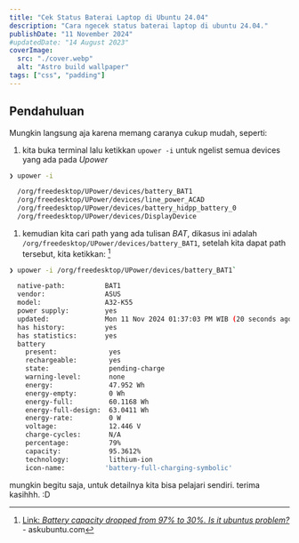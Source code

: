 ```yaml
---
title: "Cek Status Baterai Laptop di Ubuntu 24.04"
description: "Cara ngecek status baterai laptop di ubuntu 24.04."
publishDate: "11 November 2024"
#updatedDate: "14 August 2023"
coverImage:
  src: "./cover.webp"
  alt: "Astro build wallpaper"
tags: ["css", "padding"]
---
```


## Pendahuluan
Mungkin langsung aja karena memang caranya cukup mudah, seperti:

1. kita buka terminal lalu ketikkan `upower -i` untuk ngelist semua devices yang ada pada *Upower*
```bash
❯ upower -i

  /org/freedesktop/UPower/devices/battery_BAT1
  /org/freedesktop/UPower/devices/line_power_ACAD
  /org/freedesktop/UPower/devices/battery_hidpp_battery_0
  /org/freedesktop/UPower/devices/DisplayDevice
```

1. kemudian kita cari path yang ada tulisan *BAT*, dikasus ini adalah `/org/freedesktop/UPower/devices/battery_BAT1`, setelah kita dapat path tersebut, kita ketikkan: [^link1]
```bash
❯ upower -i /org/freedesktop/UPower/devices/battery_BAT1`

  native-path:          BAT1
  vendor:               ASUS
  model:                A32-K55
  power supply:         yes
  updated:              Mon 11 Nov 2024 01:37:03 PM WIB (20 seconds ago)
  has history:          yes
  has statistics:       yes
  battery
    present:             yes
    rechargeable:        yes
    state:               pending-charge
    warning-level:       none
    energy:              47.952 Wh
    energy-empty:        0 Wh
    energy-full:         60.1168 Wh
    energy-full-design:  63.0411 Wh
    energy-rate:         0 W
    voltage:             12.446 V
    charge-cycles:       N/A
    percentage:          79%
    capacity:            95.3612%
    technology:          lithium-ion
    icon-name:          'battery-full-charging-symbolic'
```

mungkin begitu saja, untuk detailnya kita bisa pelajari sendiri.
terima kasihhh. :D

[^link1]: [Link: _Battery capacity dropped from 97% to 30%. Is it ubuntus problem?_](https://askubuntu.com/a/724193) - askubuntu.com

